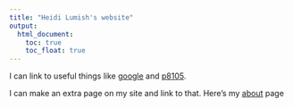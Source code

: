 ```yaml
---
title: "Heidi Lumish's website"
output: 
  html_document:
    toc: true
    toc_float: true
---
```



I can link to useful things like [google](https://www.google.com/) and [p8105](https://www.p8105.com/).

I can make an extra page on my site and link to that. Here's my [about](about.html) page


